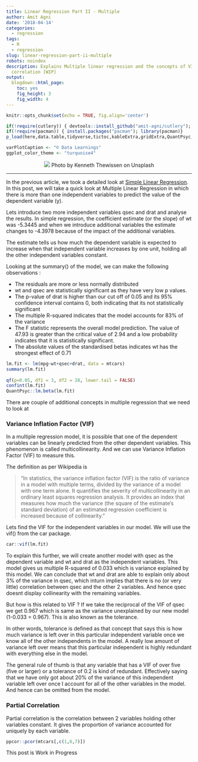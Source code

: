 ```yaml
---
title: Linear Regression Part II - Multiple
author: Amit Agni
date: '2018-04-14'
categories:
  - regression
tags:
  - R
  - regression
slug: linear-regression-part-ii-multiple
robots: noindex
description: Explains Multiple linear regression and the concepts of VIF and Partial
  correlation [WIP]
output:
  blogdown::html_page:
    toc: yes
    fig_height: 3
    fig_width: 4
---
```


```r
knitr::opts_chunk$set(echo = TRUE, fig.align='center')

if(!require(cutlery)) { devtools::install_github("amit-agni/cutlery"); library(cutlery)}
if(!require(pacman)) { install.packages("pacman"); library(pacman)}
p_load(here,data.table,tidyverse,tictoc,kableExtra,gridExtra,QuantPsyc,car,ppcor)

varPlotCaption <- "© Data Learnings"
ggplot_color_theme <- "turquoise4"
```

<center>
	<!-- feature image -->
	![](/post/2018-04-14-linear-regression-part-ii-multiple_files/kenneth-thewissen-D76DklsG-5U-unsplash.jpg)
Photo by Kenneth Thewissen on Unsplash
</center>
<hr>

In the previous article, we took a detailed look at [Simple Linear Regression](/linear-regression-part-i-simple/). In this post, we will take a quick look at Multiple Linear Regression in which there is more than one independent variables to predict the value of the dependent variable (y). 

Lets introduce two more independent variables qsec and drat and analyse the results. In simple regression, the coefficient estimate (or the slope) of wt was -5.3445 and when we introduce additional variables the estimate changes to -4.3978 because of the impact of the additional variables.

The estimate tells us how much the dependent variable is expected to increase when that independent variable increases by one unit, holding all the other independent variables constant.

Looking at the summary() of the model, we can make the following observations :

* The residuals are more or less normally distributed
* wt and qsec are statistically significant as they have very low p values.
* The p-value of drat is higher than our cut off of 0.05 and its 95% confidence interval contains 0, both indicating that its not statistically significant
* The multiple R-squared indicates that the model accounts for 83% of the variance
* The F statistic represents the overall model prediction. The value of 47.93 is greater than the critical value of 2.94 and a low probability indicates that it is statistically significant.
* The absolute values of the standardised betas indicates wt has the strongest effect of 0.71


```r
lm.fit <- lm(mpg~wt+qsec+drat, data = mtcars)
summary(lm.fit)
 
qf(p=0.05, df1 = 3, df2 = 28, lower.tail = FALSE)
confint(lm.fit)
QuantPsyc::lm.beta(lm.fit)

```

There are couple of additional concepts in multiple regression that we need to look at

### Variance Inflation Factor (VIF)

In a multiple regression model, it is possible that one of the dependent variables can be linearly predicted from the other dependent variables. This phenomenon is called multicollinearity. And we can use Variance Inflation Factor (VIF) to measure this.

The definition as per Wikipedia is 

> “In statistics, the variance inflation factor (VIF) is the ratio of variance in a model with multiple terms, divided by the variance of a model with one term alone. It quantifies the severity of multicollinearity in an ordinary least squares regression analysis. It provides an index that measures how much the variance (the square of the estimate’s standard deviation) of an estimated regression coefficient is increased because of collinearity.”

Lets find the VIF for the independent variables in our model. We will use the vif() from the car package.

```r
car::vif(lm.fit)
```

To explain this further, we will create another model with qsec as the dependent variable and wt and drat as the independent variables. This model gives us multiple R-squared of 0.033 which is variance explained by this model. We can conclude that wt and drat are able to explain only about 3% of the variance in qsec, which inturn implies that there is no (or very little) correlation between qsec and the other 2 variables. And hence qsec doesnt display collinearity with the remaining variables.

But how is this related to VIF ? If we take the reciprocal of the VIF of qsec we get 0.967 which is same as the variance unexplained by our new model (1-0.033 = 0.967). This is also known as the tolerance.

In other words, tolerance is defined as that concept that says this is how much variance is left over in this particular independent variable once we know all of the other independents in the model. A really low amount of variance left over means that this particular independent is highly redundant with everything else in the model.

The general rule of thumb is that any variable that has a VIF of over five (five or larger) or a tolerance of 0.2 is kind of redundant. Effectively saying that we have only got about 20% of the variance of this independent variable left over once I account for all of the other variables in the model. And hence can be omitted from the model.


### Partial Correlation

Partial correlation is the correlation between 2 variables holding other variables constant. It gives the proportion of variance accounted for uniquely by each variable.
```r
ppcor::pcor(mtcars[,c(1,6,7)])
```

This post is Work in Progress
